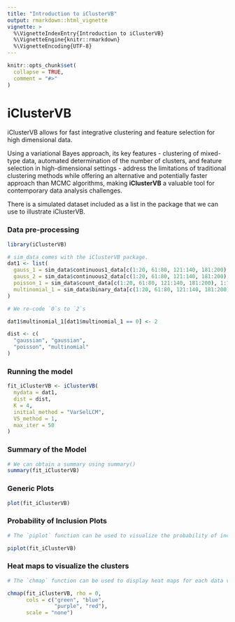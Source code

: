 ---
title: "Introduction to iClusterVB"
output: rmarkdown::html_vignette
vignette: >
  %\VignetteIndexEntry{Introduction to iClusterVB}
  %\VignetteEngine{knitr::rmarkdown}
  %\VignetteEncoding{UTF-8}
---

```{r, include = FALSE}
knitr::opts_chunk$set(
  collapse = TRUE,
  comment = "#>"
)
```

# iClusterVB


iClusterVB allows for fast integrative clustering and feature selection for high dimensional data.
    
Using a variational Bayes approach, its key features - clustering of mixed-type data, automated determination of the number of clusters, and feature selection in high-dimensional settings - address the limitations of traditional clustering methods while offering an alternative and potentially faster approach than MCMC algorithms, making __iClusterVB__ a valuable tool for contemporary data analysis challenges.

There is a simulated dataset included as a list in the package that we can use to illustrate iClusterVB.

### Data pre-processing

```{r sim_data_example}
library(iClusterVB)

# sim_data comes with the iClusterVB package.
dat1 <- list(
  gauss_1 = sim_data$continuous1_data[c(1:20, 61:80, 121:140, 181:200), 1:75],
  gauss_2 = sim_data$continuous2_data[c(1:20, 61:80, 121:140, 181:200), 1:75],
  poisson_1 = sim_data$count_data[c(1:20, 61:80, 121:140, 181:200), 1:75],
  multinomial_1 = sim_data$binary_data[c(1:20, 61:80, 121:140, 181:200), 1:75]
)

# We re-code `0`s to `2`s

dat1$multinomial_1[dat1$multinomial_1 == 0] <- 2

dist <- c(
  "gaussian", "gaussian",
  "poisson", "multinomial"
)
```

### Running the model

```{r model}
fit_iClusterVB <- iClusterVB(
  mydata = dat1,
  dist = dist,
  K = 4,
  initial_method = "VarSelLCM",
  VS_method = 1,
  max_iter = 50
)
```


### Summary of the Model

```{r summary}
# We can obtain a summary using summary()
summary(fit_iClusterVB)
```


### Generic Plots

```{r plots, fig.width= 6, fig.height=6}
plot(fit_iClusterVB)
```


### Probability of Inclusion Plots

```{r piplot, fig.width= 6, fig.height=6}
# The `piplot` function can be used to visualize the probability of inclusion

piplot(fit_iClusterVB)
```


### Heat maps to visualize the clusters


```{r chmap, echo = TRUE, fig.width= 6, fig.height=6}
# The `chmap` function can be used to display heat maps for each data view

chmap(fit_iClusterVB, rho = 0,
      cols = c("green", "blue",
               "purple", "red"),
      scale = "none")
```

